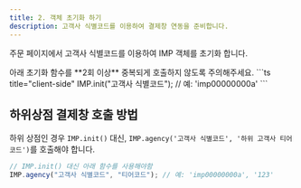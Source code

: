 ```yaml
---
title: 2. 객체 초기화 하기
description: 고객사 식별코드를 이용하여 결제창 연동을 준비합니다.
---
```



주문 페이지에서 고객사 식별코드를 이용하여 IMP 객체를 초기화 합니다.

<Hint style="warning">
  아래 초기화 함수를 **2회 이상** 중복되게 호출하지 않도록 주의해주세요.
</Hint>

<Tabs>
  <Tab title="JavaScript">
    ```ts title="client-side"
    IMP.init("고객사 식별코드"); // 예: 'imp00000000a'
    ```
  </Tab>
</Tabs>

## 하위상점 결제창 호출 방법

하위 상점인 경우 `IMP.init()` 대신, `IMP.agency('고객사 식별코드', '하위
고객사 티어코드')`를 호출해야 합니다.

```ts
// IMP.init() 대신 아래 함수를 사용해야함
IMP.agency("고객사 식별코드", "티어코드"); // 예: 'imp00000000a', '123'
```
